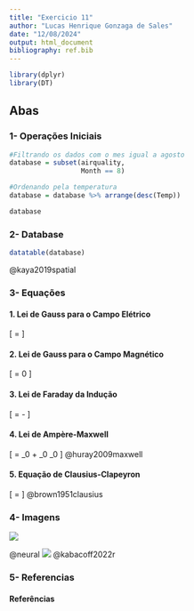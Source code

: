 ```yaml
---
title: "Exercicio 11"
author: "Lucas Henrique Gonzaga de Sales"
date: "12/08/2024"
output: html_document
bibliography: ref.bib
---
```



```r

library(dplyr)
library(DT)

``` 

## Abas{.tabset}

### 1- Operações Iniciais
```r

#Filtrando os dados com o mes igual a agosto
database = subset(airquality,
                  Month == 8)

#Ordenando pela temperatura
database = database %>% arrange(desc(Temp))

database

``` 


### 2- Database
```r
datatable(database)
``` 
@kaya2019spatial

### 3- Equações

#### 1. Lei de Gauss para o Campo Elétrico

\[
\nabla \cdot \mathbf{E} = \frac{\rho}{\epsilon_0}
\]

#### 2. Lei de Gauss para o Campo Magnético

\[
\nabla \cdot \mathbf{B} = 0
\]

#### 3. Lei de Faraday da Indução

\[
\nabla \times \mathbf{E} = -\frac{\partial \mathbf{B}}{\partial t}
\]

#### 4. Lei de Ampère-Maxwell

\[
\nabla \times \mathbf{B} = \mu_0 \mathbf{J} + \mu_0 \epsilon_0 \frac{\partial \mathbf{E}}{\partial t}
\]
@huray2009maxwell

#### 5. Equação de Clausius-Clapeyron

\[
\frac{dP}{dT} = \frac{L}{T \Delta V}
\]
@brown1951clausius

### 4- Imagens

![](Air-pollution-in-world-real-time-air.png)

@neural
![](https://media.cnn.com/api/v1/images/stellar/prod/160927195715-air-pollution-map-who.jpg?q=w_1110,c_fill/f_webp)
@kabacoff2022r

### 5- Referencias
#### Referências
